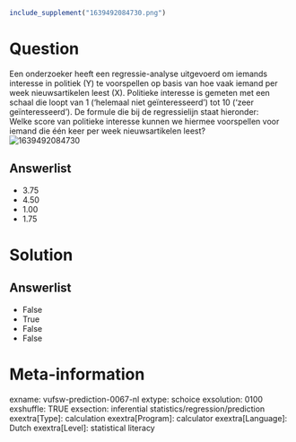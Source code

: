 ```r
include_supplement("1639492084730.png")
```

Question
========
Een onderzoeker heeft een regressie-analyse uitgevoerd om iemands
interesse in politiek (Y) te voorspellen <span
class="tvcss_2 tvcss_3 tvcss_4 tvcss_5 tvcss_6 tvcss_7">op basis van hoe
vaak iemand per week nieuwsartikelen leest (X). </span>Politieke
interesse is gemeten met een schaal die loopt van 1 (‘helemaal niet
geïnteresseerd’) tot 10 (<span
class="tvcss_2 tvcss_3 tvcss_4 tvcss_5 tvcss_6 tvcss_7">‘</span>zeer
geïnteresseerd’). De formule die bij de regressielijn staat hieronder:  
Welke score van politieke interesse kunnen we hiermee voorspellen voor
iemand die één keer per week nieuwsartikelen leest?   
<img src="1639492084730.png" class="fr-fic fr-dii tvcss_8"
alt="1639492084730" />

Answerlist
----------
* 3.75
* 4.50
* 1.00
* 1.75

Solution
========










Answerlist
----------
* False
* True
* False
* False

Meta-information
================
exname: vufsw-prediction-0067-nl
extype: schoice
exsolution: 0100
exshuffle: TRUE
exsection: inferential statistics/regression/prediction
exextra[Type]: calculation
exextra[Program]: calculator
exextra[Language]: Dutch
exextra[Level]: statistical literacy

